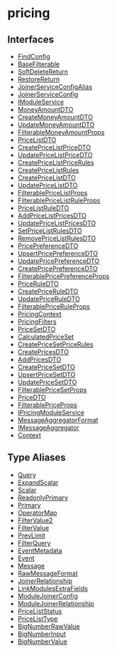 
# pricing

## Interfaces

- [FindConfig](../../pricing/interfaces/pricing.FindConfig/page.mdx)
- [BaseFilterable](../../pricing/interfaces/pricing.BaseFilterable/page.mdx)
- [SoftDeleteReturn](../../pricing/interfaces/pricing.SoftDeleteReturn/page.mdx)
- [RestoreReturn](../../pricing/interfaces/pricing.RestoreReturn/page.mdx)
- [JoinerServiceConfigAlias](../../pricing/interfaces/pricing.JoinerServiceConfigAlias/page.mdx)
- [JoinerServiceConfig](../../pricing/interfaces/pricing.JoinerServiceConfig/page.mdx)
- [IModuleService](../../pricing/interfaces/pricing.IModuleService/page.mdx)
- [MoneyAmountDTO](../../pricing/interfaces/pricing.MoneyAmountDTO/page.mdx)
- [CreateMoneyAmountDTO](../../pricing/interfaces/pricing.CreateMoneyAmountDTO/page.mdx)
- [UpdateMoneyAmountDTO](../../pricing/interfaces/pricing.UpdateMoneyAmountDTO/page.mdx)
- [FilterableMoneyAmountProps](../../pricing/interfaces/pricing.FilterableMoneyAmountProps/page.mdx)
- [PriceListDTO](../../pricing/interfaces/pricing.PriceListDTO/page.mdx)
- [CreatePriceListPriceDTO](../../pricing/interfaces/pricing.CreatePriceListPriceDTO/page.mdx)
- [UpdatePriceListPriceDTO](../../pricing/interfaces/pricing.UpdatePriceListPriceDTO/page.mdx)
- [CreatePriceListPriceRules](../../pricing/interfaces/pricing.CreatePriceListPriceRules/page.mdx)
- [CreatePriceListRules](../../pricing/interfaces/pricing.CreatePriceListRules/page.mdx)
- [CreatePriceListDTO](../../pricing/interfaces/pricing.CreatePriceListDTO/page.mdx)
- [UpdatePriceListDTO](../../pricing/interfaces/pricing.UpdatePriceListDTO/page.mdx)
- [FilterablePriceListProps](../../pricing/interfaces/pricing.FilterablePriceListProps/page.mdx)
- [FilterablePriceListRuleProps](../../pricing/interfaces/pricing.FilterablePriceListRuleProps/page.mdx)
- [PriceListRuleDTO](../../pricing/interfaces/pricing.PriceListRuleDTO/page.mdx)
- [AddPriceListPricesDTO](../../pricing/interfaces/pricing.AddPriceListPricesDTO/page.mdx)
- [UpdatePriceListPricesDTO](../../pricing/interfaces/pricing.UpdatePriceListPricesDTO/page.mdx)
- [SetPriceListRulesDTO](../../pricing/interfaces/pricing.SetPriceListRulesDTO/page.mdx)
- [RemovePriceListRulesDTO](../../pricing/interfaces/pricing.RemovePriceListRulesDTO/page.mdx)
- [PricePreferenceDTO](../../pricing/interfaces/pricing.PricePreferenceDTO/page.mdx)
- [UpsertPricePreferenceDTO](../../pricing/interfaces/pricing.UpsertPricePreferenceDTO/page.mdx)
- [UpdatePricePreferenceDTO](../../pricing/interfaces/pricing.UpdatePricePreferenceDTO/page.mdx)
- [CreatePricePreferenceDTO](../../pricing/interfaces/pricing.CreatePricePreferenceDTO/page.mdx)
- [FilterablePricePreferenceProps](../../pricing/interfaces/pricing.FilterablePricePreferenceProps/page.mdx)
- [PriceRuleDTO](../../pricing/interfaces/pricing.PriceRuleDTO/page.mdx)
- [CreatePriceRuleDTO](../../pricing/interfaces/pricing.CreatePriceRuleDTO/page.mdx)
- [UpdatePriceRuleDTO](../../pricing/interfaces/pricing.UpdatePriceRuleDTO/page.mdx)
- [FilterablePriceRuleProps](../../pricing/interfaces/pricing.FilterablePriceRuleProps/page.mdx)
- [PricingContext](../../pricing/interfaces/pricing.PricingContext/page.mdx)
- [PricingFilters](../../pricing/interfaces/pricing.PricingFilters/page.mdx)
- [PriceSetDTO](../../pricing/interfaces/pricing.PriceSetDTO/page.mdx)
- [CalculatedPriceSet](../../pricing/interfaces/pricing.CalculatedPriceSet/page.mdx)
- [CreatePriceSetPriceRules](../../pricing/interfaces/pricing.CreatePriceSetPriceRules/page.mdx)
- [CreatePricesDTO](../../pricing/interfaces/pricing.CreatePricesDTO/page.mdx)
- [AddPricesDTO](../../pricing/interfaces/pricing.AddPricesDTO/page.mdx)
- [CreatePriceSetDTO](../../pricing/interfaces/pricing.CreatePriceSetDTO/page.mdx)
- [UpsertPriceSetDTO](../../pricing/interfaces/pricing.UpsertPriceSetDTO/page.mdx)
- [UpdatePriceSetDTO](../../pricing/interfaces/pricing.UpdatePriceSetDTO/page.mdx)
- [FilterablePriceSetProps](../../pricing/interfaces/pricing.FilterablePriceSetProps/page.mdx)
- [PriceDTO](../../pricing/interfaces/pricing.PriceDTO/page.mdx)
- [FilterablePriceProps](../../pricing/interfaces/pricing.FilterablePriceProps/page.mdx)
- [IPricingModuleService](../../pricing/interfaces/pricing.IPricingModuleService/page.mdx)
- [MessageAggregatorFormat](../../pricing/interfaces/pricing.MessageAggregatorFormat/page.mdx)
- [IMessageAggregator](../../pricing/interfaces/pricing.IMessageAggregator/page.mdx)
- [Context](../../pricing/interfaces/pricing.Context/page.mdx)

## Type Aliases

- [Query](../../pricing/types/pricing.Query/page.mdx)
- [ExpandScalar](../../pricing/types/pricing.ExpandScalar/page.mdx)
- [Scalar](../../pricing/types/pricing.Scalar/page.mdx)
- [ReadonlyPrimary](../../pricing/types/pricing.ReadonlyPrimary/page.mdx)
- [Primary](../../pricing/types/pricing.Primary/page.mdx)
- [OperatorMap](../../pricing/types/pricing.OperatorMap/page.mdx)
- [FilterValue2](../../pricing/types/pricing.FilterValue2/page.mdx)
- [FilterValue](../../pricing/types/pricing.FilterValue/page.mdx)
- [PrevLimit](../../pricing/types/pricing.PrevLimit/page.mdx)
- [FilterQuery](../../pricing/types/pricing.FilterQuery/page.mdx)
- [EventMetadata](../../pricing/types/pricing.EventMetadata/page.mdx)
- [Event](../../pricing/types/pricing.Event/page.mdx)
- [Message](../../pricing/types/pricing.Message/page.mdx)
- [RawMessageFormat](../../pricing/types/pricing.RawMessageFormat/page.mdx)
- [JoinerRelationship](../../pricing/types/pricing.JoinerRelationship/page.mdx)
- [LinkModulesExtraFields](../../pricing/types/pricing.LinkModulesExtraFields/page.mdx)
- [ModuleJoinerConfig](../../pricing/types/pricing.ModuleJoinerConfig/page.mdx)
- [ModuleJoinerRelationship](../../pricing/types/pricing.ModuleJoinerRelationship/page.mdx)
- [PriceListStatus](../../pricing/types/pricing.PriceListStatus/page.mdx)
- [PriceListType](../../pricing/types/pricing.PriceListType/page.mdx)
- [BigNumberRawValue](../../pricing/types/pricing.BigNumberRawValue/page.mdx)
- [BigNumberInput](../../pricing/types/pricing.BigNumberInput/page.mdx)
- [BigNumberValue](../../pricing/types/pricing.BigNumberValue/page.mdx)
